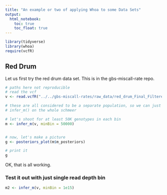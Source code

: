 ```yaml
---
title: "An example or two of applying Whoa to some Data Sets"
output: 
  html_notebook:
    toc: true
    toc_float: true
---
```




```r
library(tidyverse)
library(whoa)
require(vcfR)
```

## Red Drum

Let us first try the red drum data set.  This is in the gbs-miscall-rate repo.

```r
# paths here not reproducible
# read the vcf
v <- read.vcfR("../../gbs-miscall-rates/raw_data/red_drum_Final_Filtered_SNPs.vcf.gz")

# these are all considered to be a separate population, so we can just run
# infer_m() on the whole schmeer

# let's shoot for at least 50K genotypes in each bin
m <- infer_m(v, minBin = 50000)


# now, let's make a picture
g <- posteriors_plot(m$m_posteriors)

# print it
g

```

OK, that is all working.

### Test it out with just single read depth bin

```r
m2 <- infer_m(v, minBin = 1e15)
```


